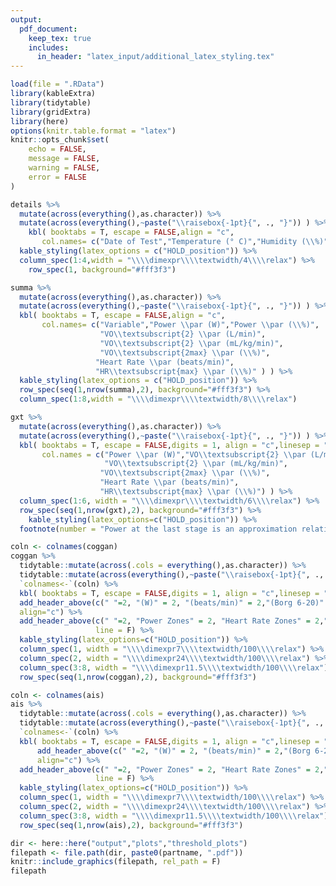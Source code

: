 ```yaml
---
output: 
  pdf_document:
    keep_tex: true
    includes:
      in_header: "latex_input/additional_latex_styling.tex"
---
```

```r
load(file = ".RData") 
library(kableExtra)
library(tidytable)
library(gridExtra)
library(here)
options(knitr.table.format = "latex")
knitr::opts_chunk$set(
	echo = FALSE,
	message = FALSE,
	warning = FALSE,
	error = FALSE
)

```
\begin{center}
\textbf{\large \textbf{La Trobe Performance Hub} }
\vspace{2ex   }
\end{center}
\begingroup
\setlength{\tabcolsep}{0.5em}
\begin{tabularx}{\textwidth}{r l}
\textbf{Athlete Name:} & `r dem$NAME`\\
\textbf{Age:} & `r dem$AGE`\\
\textbf{Body Mass:} & `r round(as.numeric(dem$MASS,digits=1))` kg\\
\textbf{Exercise Device:} & `r dem$DEVICE`\\
\end{tabularx}
\endgroup
\vspace{4ex}

\fancysection{Test Details}
```r
details %>% 
  mutate(across(everything(),as.character)) %>% 
  mutate(across(everything(),~paste("\\raisebox{-1pt}{", ., "}")) ) %>% 
    kbl( booktabs = T, escape = FALSE,align = "c",
       col.names= c("Date of Test","Temperature (° C)","Humidity (\\%)","Pressure (mmHg)") ) %>% 
  kable_styling(latex_options = c("HOLD_position")) %>% 
  column_spec(1:4,width = "\\\\dimexpr\\\\textwidth/4\\\\relax") %>% 
    row_spec(1, background="#fff3f3")
```
\fancysection{Summary Data}
```r
summa %>%
  mutate(across(everything(),as.character)) %>% 
  mutate(across(everything(),~paste("\\raisebox{-1pt}{", ., "}")) ) %>% 
  kbl( booktabs = T, escape = FALSE,align = "c",
       col.names= c("Variable","Power \\par (W)","Power \\par (\\%)",
                    "VO\\textsubscript{2} \\par (L/min)",
                    "VO\\textsubscript{2} \\par (mL/kg/min)",
                    "VO\\textsubscript{2max} \\par (\\%)",
                   "Heart Rate \\par (beats/min)",
                   "HR\\textsubscript{max} \\par (\\%)" ) ) %>% 
  kable_styling(latex_options = c("HOLD_position")) %>% 
  row_spec(seq(1,nrow(summa),2), background="#fff3f3") %>% 
  column_spec(1:8,width = "\\\\dimexpr\\\\textwidth/8\\\\relax")
```
\fancysection{GXT Data}
```r
gxt %>%
  mutate(across(everything(),as.character)) %>% 
  mutate(across(everything(),~paste("\\raisebox{-1pt}{", ., "}")) ) %>% 
  kbl( booktabs = T, escape = FALSE,digits = 1, align = "c",linesep = "",
       col.names = c("Power \\par (W)","VO\\textsubscript{2} \\par (L/min)",
                     "VO\\textsubscript{2} \\par (mL/kg/min)",
                    "VO\\textsubscript{2max} \\par (\\%)",
                    "Heart Rate \\par (beats/min)",
                    "HR\\textsubscript{max} \\par (\\%)") ) %>% 
  column_spec(1:6, width = "\\\\dimexpr\\\\textwidth/6\\\\relax") %>% 
  row_spec(seq(1,nrow(gxt),2), background="#fff3f3") %>% 
    kable_styling(latex_options=c("HOLD_position")) %>% 
  footnote(number = "Power at the last stage is an approximation relative to the VO\\\\textsubscript{2} achieved.",escape = F)
```
\newpage
\fancysection{Training Zones - Modified Allen \& Coggan}
```r
coln <- colnames(coggan)
coggan %>% 
  tidytable::mutate(across(.cols = everything(),as.character)) %>% 
  tidytable::mutate(across(everything(),~paste("\\raisebox{-1pt}{", ., "}")) ) %>% 
  `colnames<-`(coln) %>% 
  kbl( booktabs = T, escape = FALSE,digits = 1, align = "c",linesep = "") %>% 
  add_header_above(c(" "=2, "(W)" = 2, "(beats/min)" = 2,"(Borg 6-20)" = 2),escape = F,
  align="c") %>%
  add_header_above(c(" "=2, "Power Zones" = 2, "Heart Rate Zones" = 2,"RPE" = 2),
                   line = F) %>%
  kable_styling(latex_options=c("HOLD_position")) %>% 
  column_spec(1, width = "\\\\dimexpr7\\\\textwidth/100\\\\relax") %>% 
  column_spec(2, width = "\\\\dimexpr24\\\\textwidth/100\\\\relax") %>% 
  column_spec(3:8, width = "\\\\dimexpr11.5\\\\textwidth/100\\\\relax") %>% 
  row_spec(seq(1,nrow(coggan),2), background="#fff3f3")
```
\fancysection{Training Zones - AIS}
```r
coln <- colnames(ais)
ais %>% 
  tidytable::mutate(across(.cols = everything(),as.character)) %>% 
  tidytable::mutate(across(everything(),~paste("\\raisebox{-1pt}{", ., "}")) ) %>% 
  `colnames<-`(coln) %>% 
  kbl( booktabs = T, escape = FALSE,digits = 1, align = "c",linesep = "") %>% 
      add_header_above(c(" "=2, "(W)" = 2, "(beats/min)" = 2,"(Borg 6-20)" = 2),escape = F,
      align="c") %>%
  add_header_above(c(" "=2, "Power Zones" = 2, "Heart Rate Zones" = 2,"RPE" = 2),
                   line = F) %>%
  kable_styling(latex_options=c("HOLD_position")) %>% 
  column_spec(1, width = "\\\\dimexpr7\\\\textwidth/100\\\\relax") %>% 
  column_spec(2, width = "\\\\dimexpr24\\\\textwidth/100\\\\relax") %>% 
  column_spec(3:8, width = "\\\\dimexpr11.5\\\\textwidth/100\\\\relax") %>% 
  row_spec(seq(1,nrow(ais),2), background="#fff3f3")
```
\newpage
\fancysection{Plots}
```r
dir <- here::here("output","plots","threshold_plots")
filepath <- file.path(dir, paste0(partname, ".pdf"))
knitr::include_graphics(filepath, rel_path = F)
filepath
```


